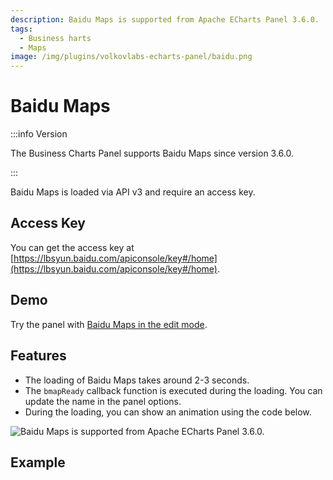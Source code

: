 ```yaml
---
description: Baidu Maps is supported from Apache ECharts Panel 3.6.0.
tags:
  - Business harts
  - Maps
image: /img/plugins/volkovlabs-echarts-panel/baidu.png
---
```



# Baidu Maps

:::info Version

The Business Charts Panel supports Baidu Maps since version 3.6.0.

:::

Baidu Maps is loaded via API v3 and require an access key.

## Access Key

You can get the access key at [https://lbsyun.baidu.com/apiconsole/key#/home](https://lbsyun.baidu.com/apiconsole/key#/home).

## Demo

Try the panel with [Baidu Maps in the edit mode](https://echarts.volkovlabs.io/d/X1mkMIFVz/geo-map?orgId=1&editPanel=15).

## Features

- The loading of Baidu Maps takes around 2-3 seconds.
- The `bmapReady` callback function is executed during the loading. You can update the name in the panel options.
- During the loading, you can show an animation using the code below.

<Image
  title="Baidu Maps is supported from Apache ECharts Panel 3.6.0."
  src="/img/plugins/volkovlabs-echarts-panel/baidu.png"
/>

## Example

<Code
  url="https://github.com/VolkovLabs/volkovlabs.io/blob/main/docs/volkovlabs-echarts-panel/js/baidu.js"
  language="js"
/>
